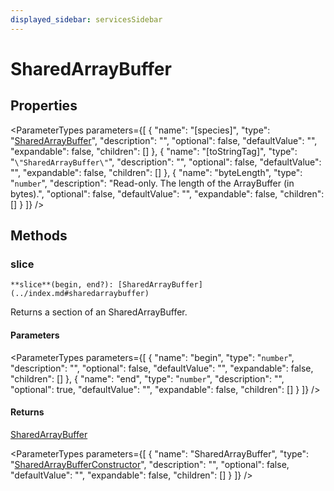 ```yaml
---
displayed_sidebar: servicesSidebar
---
```



# SharedArrayBuffer

## Properties

<ParameterTypes parameters={[
  {
    "name": "[species]",
    "type": "[SharedArrayBuffer](../index.md#sharedarraybuffer)",
    "description": "",
    "optional": false,
    "defaultValue": "",
    "expandable": false,
    "children": []
  },
  {
    "name": "[toStringTag]",
    "type": "``\"SharedArrayBuffer\"``",
    "description": "",
    "optional": false,
    "defaultValue": "",
    "expandable": false,
    "children": []
  },
  {
    "name": "byteLength",
    "type": "`number`",
    "description": "Read-only. The length of the ArrayBuffer (in bytes).",
    "optional": false,
    "defaultValue": "",
    "expandable": false,
    "children": []
  }
]} />

## Methods

### slice

`**slice**(begin, end?): [SharedArrayBuffer](../index.md#sharedarraybuffer)`

Returns a section of an SharedArrayBuffer.

#### Parameters

<ParameterTypes parameters={[
  {
    "name": "begin",
    "type": "`number`",
    "description": "",
    "optional": false,
    "defaultValue": "",
    "expandable": false,
    "children": []
  },
  {
    "name": "end",
    "type": "`number`",
    "description": "",
    "optional": true,
    "defaultValue": "",
    "expandable": false,
    "children": []
  }
]} />

#### Returns

[SharedArrayBuffer](../index.md#sharedarraybuffer)

<ParameterTypes parameters={[
  {
    "name": "SharedArrayBuffer",
    "type": "[SharedArrayBufferConstructor](SharedArrayBufferConstructor.mdx)",
    "description": "",
    "optional": false,
    "defaultValue": "",
    "expandable": false,
    "children": []
  }
]} />

